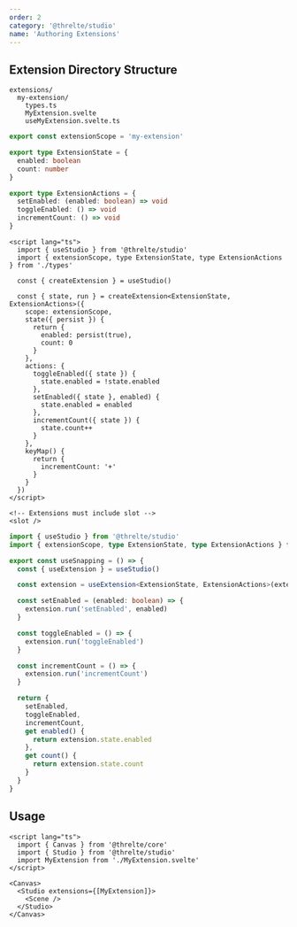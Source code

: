 ```yaml
---
order: 2
category: '@threlte/studio'
name: 'Authoring Extensions'
---
```


## Extension Directory Structure

```plaintext
extensions/
  my-extension/
    types.ts
    MyExtension.svelte
    useMyExtension.svelte.ts
```

```ts title="types.ts"
export const extensionScope = 'my-extension'

export type ExtensionState = {
  enabled: boolean
  count: number
}

export type ExtensionActions = {
  setEnabled: (enabled: boolean) => void
  toggleEnabled: () => void
  incrementCount: () => void
}
```

```svelte title="MyExtension.svelte"
<script lang="ts">
  import { useStudio } from '@threlte/studio'
  import { extensionScope, type ExtensionState, type ExtensionActions } from './types'

  const { createExtension } = useStudio()

  const { state, run } = createExtension<ExtensionState, ExtensionActions>({
    scope: extensionScope,
    state({ persist }) {
      return {
        enabled: persist(true),
        count: 0
      }
    },
    actions: {
      toggleEnabled({ state }) {
        state.enabled = !state.enabled
      },
      setEnabled({ state }, enabled) {
        state.enabled = enabled
      },
      incrementCount({ state }) {
        state.count++
      }
    },
    keyMap() {
      return {
        incrementCount: '+'
      }
    }
  })
</script>

<!-- Extensions must include slot -->
<slot />
```

```ts title="useMyExtension.ts"
import { useStudio } from '@threlte/studio'
import { extensionScope, type ExtensionState, type ExtensionActions } from './types'

export const useSnapping = () => {
  const { useExtension } = useStudio()

  const extension = useExtension<ExtensionState, ExtensionActions>(extensionScope)

  const setEnabled = (enabled: boolean) => {
    extension.run('setEnabled', enabled)
  }

  const toggleEnabled = () => {
    extension.run('toggleEnabled')
  }

  const incrementCount = () => {
    extension.run('incrementCount')
  }

  return {
    setEnabled,
    toggleEnabled,
    incrementCount,
    get enabled() {
      return extension.state.enabled
    },
    get count() {
      return extension.state.count
    }
  }
}
```

## Usage

```svelte
<script lang="ts">
  import { Canvas } from '@threlte/core'
  import { Studio } from '@threlte/studio'
  import MyExtension from './MyExtension.svelte'
</script>

<Canvas>
  <Studio extensions={[MyExtension]}>
    <Scene />
  </Studio>
</Canvas>
```
